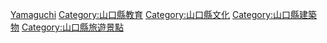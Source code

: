 {{日本行政區劃分類導航|博物館}}
{{Commonscat|Museums in Yamaguchi prefecture}}

[[Category:日本各都道府縣博物館|Yamaguchi]]
[[Category:山口縣教育|Category:山口縣教育]]
[[Category:山口縣文化|Category:山口縣文化]]
[[Category:山口縣建築物|Category:山口縣建築物]]
[[Category:山口縣旅遊景點|Category:山口縣旅遊景點]]